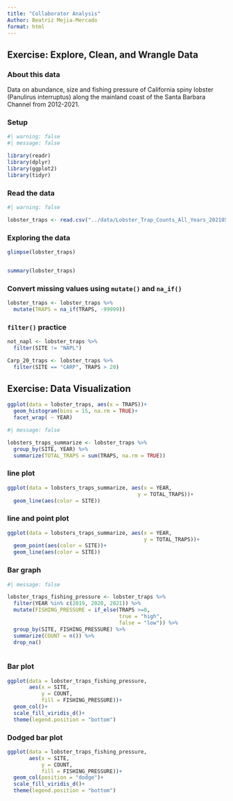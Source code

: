 ```yaml
---
title: "Collaborator Analysis"
Author: Beatriz Mejia-Mercado
format: html
---
```


## Exercise: Explore, Clean, and Wrangle Data

### About this data

Data on abundance, size and fishing pressure of California spiny lobster (Panulirus interruptus) along the mainland coast of the Santa Barbara Channel from 2012-2021.

### Setup
```r
#| warning: false
#| message: false

library(readr)
library(dplyr)
library(ggplot2)
library(tidyr)
```

### Read the data

```r
#| warning: false

lobster_traps <- read.csv("../data/Lobster_Trap_Counts_All_Years_20210519.csv")
```

### Exploring the data

```r
glimpse(lobster_traps)


summary(lobster_traps)

```

### Convert missing values using `mutate()` and `na_if()`

```r
lobster_traps <- lobster_traps %>% 
  mutate(TRAPS = na_if(TRAPS, -99999))
```


### `filter()` practice

```r
not_napl <- lobster_traps %>% 
  filter(SITE != "NAPL")
```


```r
Carp_20_traps <- lobster_traps %>% 
  filter(SITE == "CARP", TRAPS > 20)
```


## Exercise: Data Visualization

```r

ggplot(data = lobster_traps, aes(x = TRAPS))+
  geom_histogram(bins = 15, na.rm = TRUE)+
  facet_wrap( ~ YEAR)

```

```r
#| message: false

lobsters_traps_summarize <- lobster_traps %>% 
  group_by(SITE, YEAR) %>% 
  summarize(TOTAL_TRAPS = sum(TRAPS, na.rm = TRUE))
```
### line plot

```r
ggplot(data = lobsters_traps_summarize, aes(x = YEAR,
                                          y = TOTAL_TRAPS))+
  geom_line(aes(color = SITE))
```

### line and point plot

```r
ggplot(data = lobsters_traps_summarize, aes(x = YEAR,
                                            y = TOTAL_TRAPS))+
  geom_point(aes(color = SITE))+
  geom_line(aes(color = SITE))
```
### Bar graph

```r
#| message: false

lobster_traps_fishing_pressure <- lobster_traps %>% 
  filter(YEAR %in% c(2019, 2020, 2021)) %>% 
  mutate(FISHING_PRESSURE = if_else(TRAPS >=8,
                                    true = "high",
                                    false = "low")) %>% 
  group_by(SITE, FISHING_PRESSURE) %>%
  summarize(COUNT = n()) %>% 
  drop_na()
             
```
### Bar plot

```r
ggplot(data = lobster_traps_fishing_pressure,
       aes(x = SITE,
           y = COUNT,
           fill = FISHING_PRESSURE))+
  geom_col()+
  scale_fill_viridis_d()+
  theme(legend.position = "bottom")
```

### Dodged bar plot

```r
ggplot(data = lobster_traps_fishing_pressure,
       aes(x = SITE,
           y = COUNT,
           fill = FISHING_PRESSURE))+
  geom_col(position = "dodge")+
  scale_fill_viridis_d()+
  theme(legend.position = "bottom")
```

